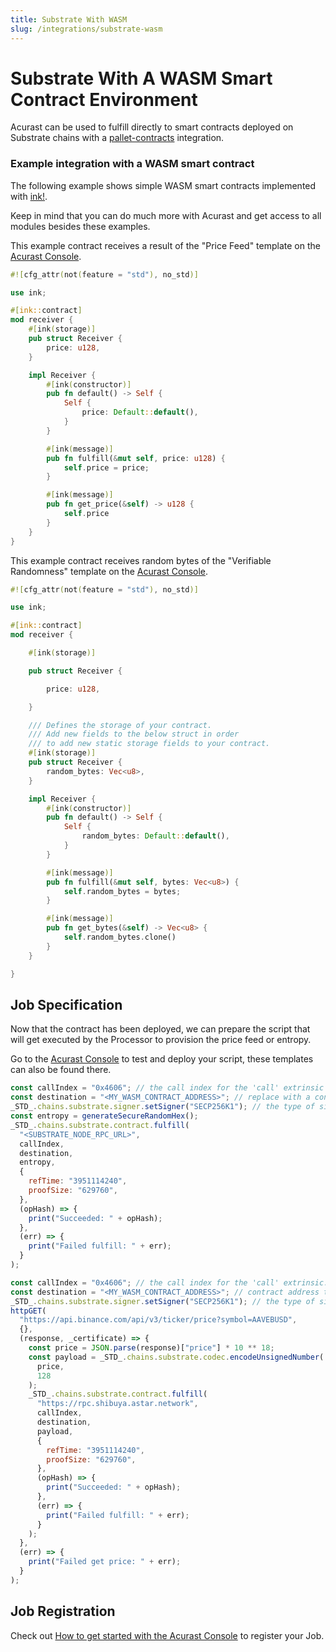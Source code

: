 ```yaml
---
title: Substrate With WASM
slug: /integrations/substrate-wasm
---
```



# Substrate With A WASM Smart Contract Environment

Acurast can be used to fulfill directly to smart contracts deployed on Substrate chains with a [pallet-contracts](https://github.com/paritytech/substrate/tree/master/frame/contracts) integration.

### Example integration with a WASM smart contract

The following example shows simple WASM smart contracts implemented with [ink!](https://use.ink/).

Keep in mind that you can do much more with Acurast and get access to all modules besides these examples.

<Tabs>
  <TabItem value="price-feed" label="Price Feed" default>
This example contract receives a result of the "Price Feed" template on the <a href="https://console.acurast.com/create" target="_blank">Acurast Console</a>.

```rust
#![cfg_attr(not(feature = "std"), no_std)]

use ink;

#[ink::contract]
mod receiver {
    #[ink(storage)]
    pub struct Receiver {
        price: u128,
    }

    impl Receiver {
        #[ink(constructor)]
        pub fn default() -> Self {
            Self {
                price: Default::default(),
            }
        }

        #[ink(message)]
        pub fn fulfill(&mut self, price: u128) {
            self.price = price;
        }

        #[ink(message)]
        pub fn get_price(&self) -> u128 {
            self.price
        }
    }
}

```

  </TabItem>

  <TabItem value="randomness" label="Verifiable Randomness">
This example contract receives random bytes of the "Verifiable Randomness" template on the <a href="https://console.acurast.com/create" target="_blank">Acurast Console</a>.

```rust
#![cfg_attr(not(feature = "std"), no_std)]

use ink;

#[ink::contract]
mod receiver {

    #[ink(storage)]

    pub struct Receiver {

        price: u128,

    }

    /// Defines the storage of your contract.
    /// Add new fields to the below struct in order
    /// to add new static storage fields to your contract.
    #[ink(storage)]
    pub struct Receiver {
        random_bytes: Vec<u8>,
    }

    impl Receiver {
        #[ink(constructor)]
        pub fn default() -> Self {
            Self {
                random_bytes: Default::default(),
            }
        }

        #[ink(message)]
        pub fn fulfill(&mut self, bytes: Vec<u8>) {
            self.random_bytes = bytes;
        }

        #[ink(message)]
        pub fn get_bytes(&self) -> Vec<u8> {
            self.random_bytes.clone()
        }
    }

}

```

  </TabItem>
</Tabs>

## Job Specification

Now that the contract has been deployed, we can prepare the script that will get executed by the Processor to provision the price feed or entropy.

Go to the [Acurast Console](https://console.acurast.com/) to test and deploy your script, these templates can also be found there.

<Tabs>
<TabItem value="price-feed" label="Price Feed" default>

```javascript
const callIndex = "0x4606"; // the call index for the 'call' extrinsic
const destination = "<MY_WASM_CONTRACT_ADDRESS>"; // replace with a contract address that will receive the 'fulfill' call.
_STD_.chains.substrate.signer.setSigner("SECP256K1"); // the type of signer used for sign the extrinsic call, possible values are SECP256K1 or SECP256R1. What to use depends on what type of address is supported by the chain.
const entropy = generateSecureRandomHex();
_STD_.chains.substrate.contract.fulfill(
  "<SUBSTRATE_NODE_RPC_URL>",
  callIndex,
  destination,
  entropy,
  {
    refTime: "3951114240",
    proofSize: "629760",
  },
  (opHash) => {
    print("Succeeded: " + opHash);
  },
  (err) => {
    print("Failed fulfill: " + err);
  }
);
```

</TabItem>

<TabItem value="randomness" label="Verifiable Randomness">

```javascript
const callIndex = "0x4606"; // the call index for the 'call' extrinsic.
const destination = "<MY_WASM_CONTRACT_ADDRESS>"; // contract address that will receive the 'fulfill' call.
_STD_.chains.substrate.signer.setSigner("SECP256K1"); // the type of signer used for sign the extrinsic call
httpGET(
  "https://api.binance.com/api/v3/ticker/price?symbol=AAVEBUSD",
  {},
  (response, _certificate) => {
    const price = JSON.parse(response)["price"] * 10 ** 18;
    const payload = _STD_.chains.substrate.codec.encodeUnsignedNumber(
      price,
      128
    );
    _STD_.chains.substrate.contract.fulfill(
      "https://rpc.shibuya.astar.network",
      callIndex,
      destination,
      payload,
      {
        refTime: "3951114240",
        proofSize: "629760",
      },
      (opHash) => {
        print("Succeeded: " + opHash);
      },
      (err) => {
        print("Failed fulfill: " + err);
      }
    );
  },
  (err) => {
    print("Failed get price: " + err);
  }
);
```

</TabItem>
</Tabs>

## Job Registration

Check out [How to get started with the Acurast Console](/developers/get-started) to register your Job.
